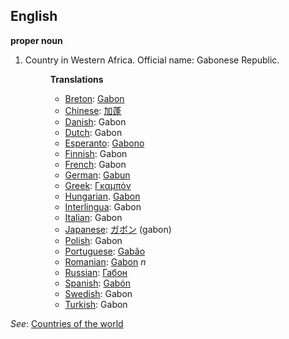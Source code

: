 ==English==

'''proper noun'''

# Country in Western Africa. Official name: Gabonese Republic.
#:'''Translations'''
#:*[[Breton]]: [[Gabon]]
#:*[[Chinese]]: [[加蓬]]
#:*[[Danish]]: Gabon
#:*[[Dutch]]: Gabon
#:*[[Esperanto]]: [[Gabono]]
#:*[[Finnish]]: Gabon
#:*[[French]]: Gabon
#:*[[German]]: [[Gabun]]
#:*[[Greek]]: [[Γκαμπόν]]
#:*[[Hungarian]]. [[Gabon]]
#:*[[Interlingua]]: Gabon
#:*[[Italian]]: Gabon
#:*[[Japanese]]: [[ガボン]] (gabon)
#:*[[Polish]]: Gabon
#:*[[Portuguese]]: [[Gabão]]
#:*[[Romanian]]: [[Gabon]] ''n''
#:*[[Russian]]: [[Габон]]
#:*[[Spanish]]: [[Gabón]]
#:*[[Swedish]]: Gabon
#:*[[Turkish]]: Gabon

''See'': [[Countries of the world]]